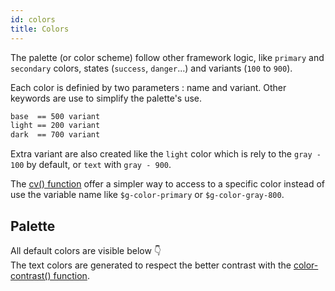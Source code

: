 ```yaml
---
id: colors
title: Colors
---
```



<Version version="1.0.0" source="glsass-setings/settings.colors.scss" />

The palette (or color scheme) follow other framework logic, like `primary` and
`secondary` colors, states (`success`, `danger`...) and variants (`100` to
`900`).

Each color is definied by two parameters : name and variant. Other keywords are
use to simplify the palette's use.

```scss
base  == 500 variant
light == 200 variant
dark  == 700 variant
```

Extra variant are also created like the `light` color which is rely to the
`gray - 100` by default, or `text` with `gray - 900`.

The [cv() function](tools/cv.mdx) offer a simpler way to access to a specific
color instead of use the variable name like `$g-color-primary` or
`$g-color-gray-800`.

## Palette

All default colors are visible below 👇<br/>The text colors are generated to
respect the better contrast with the
[color-contrast() function](tools/color.mdx#color-contrast).


<Swatch />
